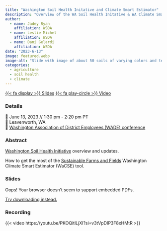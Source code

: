 ```yaml
---
title: "Washington Soil Health Initative and Climate Smart Estimator"
description: "Overview of the WA Soil Health Initative & WA Climate Smart Estimator {WaCSE} shiny app"
author: 
  - name: Jadey Ryan
    affiliation: WSDA
  - name: Leslie Michel
    affiliation: WSDA
  - name: Dani Gelardi
    affiliation: WSDA
date: "2023-6-13"
image: featured.webp
image-alt: "Slide with image of about 50 soils of varying colors and textures and text saying we need diverse solutions for diverse soils."
categories:
  - agriculture
  - soil health
  - climate
---
```


<span class="listing-btn-group">
<a href="2023_WADE_WaSHI_WaCSE_JR.pdf" target="_blank" class="btn" role="button">{{< fa display >}} Slides</a> <a href="https://youtu.be/PKOQitlLjXI?si=v3tVpDIP3F8xHMtR" class="btn" role="button">{{< fa play-circle >}} Video</a>
</span>

### Details

📆 June 13, 2023 // 1:30 pm - 2:20 pm PT  
🏨 Leavenworth, WA  
🌠 [Washington Association of District Employees (WADE) conference](https://sites.google.com/site/wadistrictemployees/wade-conference)

### Abstract

[Washington Soil Health Initiative](https://washingtonsoilhealthinitiative.com/) overview and updates.

How to get the most of the [Sustainable Farms and Fields](https://www.scc.wa.gov/programs/sustainable-farms-fields) Washington Climate Smart Estimator (WaCSE) tool.

### Slides

<object class="slides" data="https://drive.google.com/file/d/1d_--CNEI3YOwNUwR9_i_sn2zYot_XusN/preview"><p>Oops! Your browser doesn't seem to support embedded PDFs.</p><p><a href="2023_WADE_WaSHI_WaCSE_JR.pdf">Try downloading instead.</a></p></object>

### Recording

{{< video https://youtu.be/PKOQitlLjXI?si=v3tVpDIP3F8xHMtR >}}